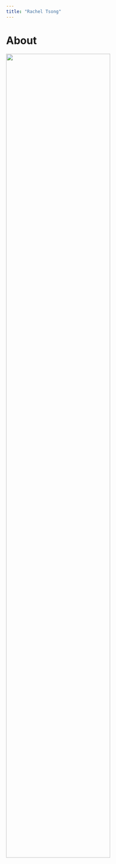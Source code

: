 ```yaml
---
title: "Rachel Tsong"
---
```


# About

<img src="images/IMG_4553.jpg" style="width:75%">




















